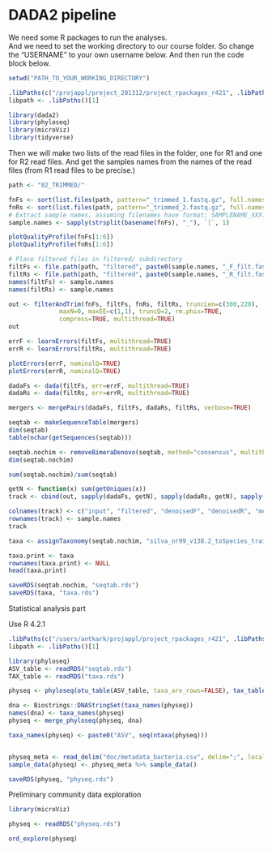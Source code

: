 # DADA2 pipeline

We need some R packages to run the analyses.  
And we need to set the working directory to our course folder. So change the "USERNAME" to your own username below.
And then run the code block below.  

```r
setwd("PATH_TO_YOUR_WORKING_DIRECTORY")

.libPaths(c("/projappl/project_201312/project_rpackages_r421", .libPaths()))
libpath <- .libPaths()[1]

library(dada2)
library(phyloseq)
library(microViz)
library(tidyverse)
```

Then we will make two lists of the read files in the folder, one for R1 and one for R2 read files.
And get the samples names from the names of the read files (from R1 read files to be precise.)

```r
path <- "02_TRIMMED/"

fnFs <- sort(list.files(path, pattern="_trimmed_1.fastq.gz", full.names = TRUE))
fnRs <- sort(list.files(path, pattern="_trimmed_2.fastq.gz", full.names = TRUE))
# Extract sample names, assuming filenames have format: SAMPLENAME_XXX.fastq
sample.names <- sapply(strsplit(basename(fnFs), "_"), `[`, 1)

plotQualityProfile(fnFs[1:6])
plotQualityProfile(fnRs[1:6])

# Place filtered files in filtered/ subdirectory
filtFs <- file.path(path, "filtered", paste0(sample.names, "_F_filt.fastq.gz"))
filtRs <- file.path(path, "filtered", paste0(sample.names, "_R_filt.fastq.gz"))
names(filtFs) <- sample.names
names(filtRs) <- sample.names

out <- filterAndTrim(fnFs, filtFs, fnRs, filtRs, truncLen=c(300,220),
              maxN=0, maxEE=c(1,1), truncQ=2, rm.phix=TRUE,
              compress=TRUE, multithread=TRUE)
out

errF <- learnErrors(filtFs, multithread=TRUE)
errR <- learnErrors(filtRs, multithread=TRUE)

plotErrors(errF, nominalQ=TRUE)
plotErrors(errR, nominalQ=TRUE)

dadaFs <- dada(filtFs, err=errF, multithread=TRUE)
dadaRs <- dada(filtRs, err=errR, multithread=TRUE)

mergers <- mergePairs(dadaFs, filtFs, dadaRs, filtRs, verbose=TRUE)

seqtab <- makeSequenceTable(mergers)
dim(seqtab)
table(nchar(getSequences(seqtab)))

seqtab.nochim <- removeBimeraDenovo(seqtab, method="consensus", multithread=TRUE, verbose=TRUE)
dim(seqtab.nochim)

sum(seqtab.nochim)/sum(seqtab)

getN <- function(x) sum(getUniques(x))
track <- cbind(out, sapply(dadaFs, getN), sapply(dadaRs, getN), sapply(mergers, getN), rowSums(seqtab.nochim))

colnames(track) <- c("input", "filtered", "denoisedF", "denoisedR", "merged", "nonchim")
rownames(track) <- sample.names
track

taxa <- assignTaxonomy(seqtab.nochim, "silva_nr99_v138.2_toSpecies_trainset.fa.gz", multithread=TRUE)

taxa.print <- taxa 
rownames(taxa.print) <- NULL
head(taxa.print)

saveRDS(seqtab.nochim, "seqtab.rds")
saveRDS(taxa, "taxa.rds")
```

Statistical analysis part

Use R 4.2.1

```r
.libPaths(c("/users/antkark/projappl/project_rpackages_r421", .libPaths()))
libpath <- .libPaths()[1]

library(phyloseq)
ASV_table <- readRDS("seqtab.rds")
TAX_table <- readRDS("taxa.rds")

physeq <- phyloseq(otu_table(ASV_table, taxa_are_rows=FALSE), tax_table(as.matrix(TAX_table)))

dna <- Biostrings::DNAStringSet(taxa_names(physeq))
names(dna) <- taxa_names(physeq)
physeq <- merge_phyloseq(physeq, dna)

taxa_names(physeq) <- paste0("ASV", seq(ntaxa(physeq)))


physeq_meta <- read_delim("doc/metadata_bacteria.csv", delim=";", locale=locale(decimal_mark = ",")) %>% column_to_rownames("Run")
sample_data(physeq) <- physeq_meta %>% sample_data()

saveRDS(physeq, "physeq.rds")
```

Preliminary community data exploration

```r
library(microViz)

physeq <- readRDS("physeq.rds")

ord_explore(physeq)
```